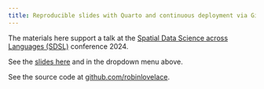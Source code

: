 ```yaml
---
title: Reproducible slides with Quarto and continuous deployment via GitHub actions
---
```


The materials here support a talk at the [Spatial Data Science across Languages (SDSL)](https://spatial-data-science.github.io/2024/) conference 2024.

See the [slides here](slides) and in the dropdown menu above.

See the source code at [github.com/robinlovelace](https://github.com/Robinlovelace/reproducible-project-template).
